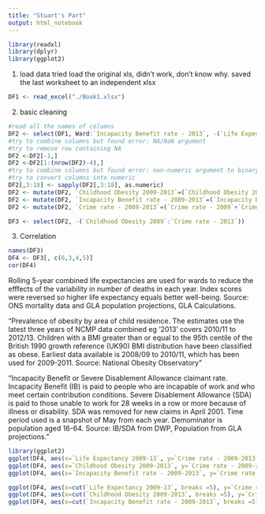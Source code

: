 ```yaml
---
title: "Stuart's Part"
output: html_notebook
---
```

```r
library(readxl)
library(dplyr)
library(ggplot2)
```
1. load data
tried load the original xls, didn't work, don't know why. 
saved the last worksheet to an independent xlsx
```r
DF1 <- read_excel("./Book1.xlsx")
```
2. basic cleaning
```r
#read all the names of columns
DF2 <- select(DF1, Ward:`Incapacity Benefit rate - 2013`, -(`Life Expectancy 2005-2009`:`Life Expectancy 2008-12`),`Crime rate - 2009`:`Crime rate - 2013`)
#try to combine columns but found error: NA/NaN argument
#try to remove row containing NA
DF2 <-DF2[-1,]
DF2 <-DF2[1:(nrow(DF2)-4),]
#try to combine columns but found error: non-numeric argument to binary operator
#try to convert columns into numeric
DF2[,3:18] <- sapply(DF2[,3:18], as.numeric)
DF2 <- mutate(DF2, `Childhood Obesity 2009-2013`=(`Childhood Obesity 2009`+`Childhood Obesity 2010`+`Childhood Obesity 2011`+`Childhood Obesity 2012`+`Childhood Obesity 2013`)/5)
DF2 <- mutate(DF2, `Incapacity Benefit rate - 2009-2013`=(`Incapacity Benefit rate - 2009`+`Incapacity Benefit rate - 2010`+`Incapacity Benefit rate - 2011`+`Incapacity Benefit rate - 2012`+`Incapacity Benefit rate - 2013`)/5)
DF2 <- mutate(DF2, `Crime rate - 2009-2013`=(`Crime rate - 2009`+`Crime rate - 2010`+`Crime rate - 2011`+`Crime rate - 2012`+`Crime rate - 2013`)/5)

DF3 <- select(DF2, -(`Childhood Obesity 2009`:`Crime rate - 2013`))
```

3. Correlation

```r
names(DF3)
DF4 <- DF3[, c(6,3,4,5)]
cor(DF4)

```



Rolling 5-year combined life expectancies are used for wards to reduce the efffects of the variability in number of deaths in each year. Index scores were reversed so higher life expectancy equals better well-being. 
Source: ONS mortality data and GLA population projections, GLA Calculations.

"Prevalence of obesity by area of child residence. The estimates use the latest three years of NCMP data combined eg '2013' covers 2010/11 to 2012/13. Children with a BMI greater than or equal to the 95th centile of the British 1990 growth reference (UK90) BMI distribution have been classified as obese. Earliest data available is 2008/09 to 2010/11, which has been used for 2009-2011.
Source: National Obesity Observatory"					

"Incapacity Benefit or Severe Disablement Allowance claimant rate. 
Incapacity Benefit (IB) is paid to people who are incapable of work and who meet certain contribution conditions. Severe Disablement Allowance (SDA) is paid to those unable to work for 28 weeks in a row or more because of illness or disability. SDA was removed for new claims in April 2001. Time period used is a snapshot of May from each year. Demominator is population aged 16-64. 
Source: IB/SDA from DWP, Population from GLA projections."


```r
library(ggplot2)
ggplot(DF4, aes(x=`Life Expectancy 2009-13`, y=`Crime rate - 2009-2013`))+geom_point()+geom_smooth()
ggplot(DF4, aes(x=`Childhood Obesity 2009-2013`, y=`Crime rate - 2009-2013`))+geom_point()+geom_smooth()
ggplot(DF4, aes(x=`Incapacity Benefit rate - 2009-2013`, y=`Crime rate - 2009-2013`))+geom_point()+geom_smooth()

ggplot(DF4, aes(x=cut(`Life Expectancy 2009-13`, breaks =5), y=`Crime rate - 2009-2013`))+geom_boxplot()
ggplot(DF4, aes(x=cut(`Childhood Obesity 2009-2013`, breaks =5), y=`Crime rate - 2009-2013`))+geom_boxplot()
ggplot(DF4, aes(x=cut(`Incapacity Benefit rate - 2009-2013`, breaks =5), y=`Crime rate - 2009-2013`))+geom_boxplot()

```



